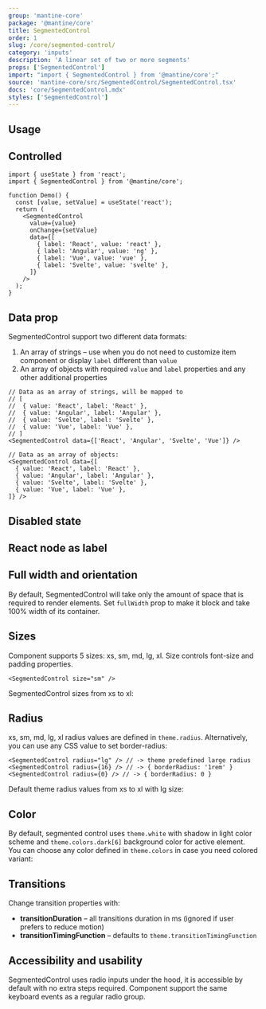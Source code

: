 ```yaml
---
group: 'mantine-core'
package: '@mantine/core'
title: SegmentedControl
order: 1
slug: /core/segmented-control/
category: 'inputs'
description: 'A linear set of two or more segments'
props: ['SegmentedControl']
import: "import { SegmentedControl } from '@mantine/core';"
source: 'mantine-core/src/SegmentedControl/SegmentedControl.tsx'
docs: 'core/SegmentedControl.mdx'
styles: ['SegmentedControl']
---
```



## Usage

<Demo data={SegmentedControlDemos.usage} />

## Controlled

```tsx
import { useState } from 'react';
import { SegmentedControl } from '@mantine/core';

function Demo() {
  const [value, setValue] = useState('react');
  return (
    <SegmentedControl
      value={value}
      onChange={setValue}
      data={[
        { label: 'React', value: 'react' },
        { label: 'Angular', value: 'ng' },
        { label: 'Vue', value: 'vue' },
        { label: 'Svelte', value: 'svelte' },
      ]}
    />
  );
}
```

## Data prop

SegmentedControl support two different data formats:

1. An array of strings – use when you do not need to customize item component or display `label` different than `value`
2. An array of objects with required `value` and `label` properties and any other additional properties

```tsx
// Data as an array of strings, will be mapped to
// [
//  { value: 'React', label: 'React' },
//  { value: 'Angular', label: 'Angular' },
//  { value: 'Svelte', label: 'Svelte' },
//  { value: 'Vue', label: 'Vue' },
// ]
<SegmentedControl data={['React', 'Angular', 'Svelte', 'Vue']} />

// Data as an array of objects:
<SegmentedControl data={[
  { value: 'React', label: 'React' },
  { value: 'Angular', label: 'Angular' },
  { value: 'Svelte', label: 'Svelte' },
  { value: 'Vue', label: 'Vue' },
]} />
```

## Disabled state

<Demo data={SegmentedControlDemos.disabled} />

## React node as label

<Demo data={SegmentedControlDemos.labels} />

## Full width and orientation

By default, SegmentedControl will take only the amount of space that is required to render elements.
Set `fullWidth` prop to make it block and take 100% width of its container.

<Demo data={SegmentedControlDemos.fullWidth} />

## Sizes

Component supports 5 sizes: xs, sm, md, lg, xl.
Size controls font-size and padding properties.

```tsx
<SegmentedControl size="sm" />
```

SegmentedControl sizes from xs to xl:

<Demo data={SegmentedControlDemos.sizes} />

## Radius

xs, sm, md, lg, xl radius values are defined in `theme.radius`. Alternatively, you can use any CSS value to set border-radius:

```tsx
<SegmentedControl radius="lg" /> // -> theme predefined large radius
<SegmentedControl radius={16} /> // -> { borderRadius: '1rem' }
<SegmentedControl radius={0} /> // -> { borderRadius: 0 }
```

Default theme radius values from xs to xl with lg size:

<Demo data={SegmentedControlDemos.radius} />

## Color

By default, segmented control uses `theme.white` with shadow in light color scheme and `theme.colors.dark[6]` background color for active element.
You can choose any color defined in `theme.colors` in case you need colored variant:

<Demo data={SegmentedControlDemos.configurator} />

## Transitions

Change transition properties with:

- **transitionDuration** – all transitions duration in ms (ignored if user prefers to reduce motion)
- **transitionTimingFunction** – defaults to `theme.transitionTimingFunction`

<Demo data={SegmentedControlDemos.transitions} />

## Accessibility and usability

SegmentedControl uses radio inputs under the hood, it is accessible by default with no extra steps required.
Component support the same keyboard events as a regular radio group.
